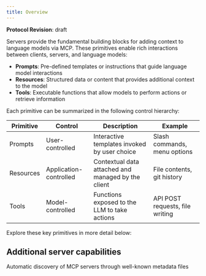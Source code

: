 ```yaml
---
title: Overview
---
```


<Info>**Protocol Revision**: draft</Info>

Servers provide the fundamental building blocks for adding context to language models via
MCP. These primitives enable rich interactions between clients, servers, and language
models:

- **Prompts**: Pre-defined templates or instructions that guide language model
  interactions
- **Resources**: Structured data or content that provides additional context to the model
- **Tools**: Executable functions that allow models to perform actions or retrieve
  information

Each primitive can be summarized in the following control hierarchy:

| Primitive | Control                | Description                                        | Example                         |
| --------- | ---------------------- | -------------------------------------------------- | ------------------------------- |
| Prompts   | User-controlled        | Interactive templates invoked by user choice       | Slash commands, menu options    |
| Resources | Application-controlled | Contextual data attached and managed by the client | File contents, git history      |
| Tools     | Model-controlled       | Functions exposed to the LLM to take actions       | API POST requests, file writing |

Explore these key primitives in more detail below:

<CardGroup cols={3}>
  <Card
    title="Prompts"
    icon="message"
    href="/specification/draft/server/prompts"
  />
  <Card
    title="Resources"
    icon="file-lines"
    href="/specification/draft/server/resources"
  />
  <Card title="Tools" icon="wrench" href="/specification/draft/server/tools" />
</CardGroup>

## Additional server capabilities

<CardGroup cols={2}>
  <Card
    title="Server Discovery"
    icon="globe"
    href="/specification/draft/server/discovery"
  >
    Automatic discovery of MCP servers through well-known metadata files
  </Card>
</CardGroup>
